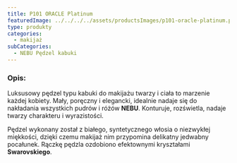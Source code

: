 ```yaml
---
title: P101 ORACLE Platinum
featuredImage: ../../../../assets/productsImages/p101-oracle-platinum.png
type: produkty
categories:
  - makijaż
subCategories:
  - NEBU Pędzel kabuki
---
```


<h3>Opis:</h3>

Luksusowy pędzel typu kabuki do makijażu twarzy i ciała to marzenie każdej kobiety. Mały, poręczny i elegancki, idealnie nadaje się do nakładania wszystkich pudrów i różów **NEBU**. Konturuje, rozświetla, nadaje twarzy charakteru i wyrazistości.

Pędzel wykonany został z białego, syntetycznego włosia o niezwykłej miękkości, dzięki czemu makijaż nim przypomina delikatny jedwabny pocałunek. Rączkę pędzla ozdobiono efektownymi kryształami **Swarovskiego**.
